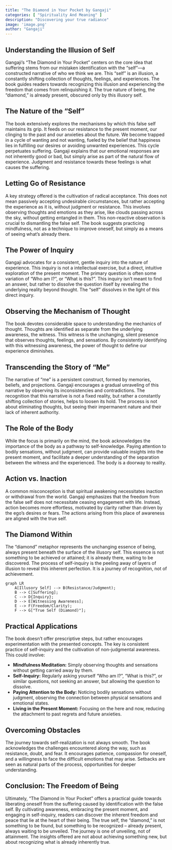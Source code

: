 ```yaml
---
title: "The Diamond in Your Pocket by Gangaji"
categories: [ "Spirituality And Meaning" ]
description: "Discovering your true radiance"
image: 'image.png'
author: "Gangaji"
---
```

## Understanding the Illusion of Self

Gangaji's "The Diamond in Your Pocket" centers on the core idea that suffering stems from our mistaken identification with the "self"—a constructed narrative of who we think we are.  This "self" is an illusion, a constantly shifting collection of thoughts, feelings, and experiences.  The book guides readers towards recognizing this illusion and experiencing the freedom that comes from relinquishing it.  The true nature of being, the "diamond," is already present, obscured only by this illusory self.


## The Nature of the "Self"

The book extensively explores the mechanisms by which this false self maintains its grip. It feeds on our resistance to the present moment, our clinging to the past and our anxieties about the future.  We become trapped in a cycle of wanting and not wanting, fueled by the belief that happiness lies in fulfilling our desires or avoiding unwanted experiences. This cycle perpetuates suffering.  Gangaji explains that our emotional responses are not inherently good or bad, but simply arise as part of the natural flow of experience.  Judgment and resistance towards these feelings is what causes the suffering.


## Letting Go of Resistance

A key strategy offered is the cultivation of radical acceptance.  This does not mean passively accepting undesirable circumstances, but rather accepting the experience as it is, without judgment or resistance.  This involves observing thoughts and emotions as they arise, like clouds passing across the sky, without getting entangled in them.  This non-reactive observation is crucial to dismantling the false self.  The book suggests practicing mindfulness, not as a technique to improve oneself, but simply as a means of seeing what's already there.


## The Power of Inquiry

Gangaji advocates for a consistent, gentle inquiry into the nature of experience. This inquiry is not a intellectual exercise, but a direct, intuitive exploration of the present moment.  The primary question is often some variation of "Who am I?",  or "What is this?". This inquiry isn't meant to find an answer, but rather to dissolve the question itself by revealing the underlying reality beyond thought.  The "self" dissolves in the light of this direct inquiry.


## Observing the Mechanism of Thought

The book devotes considerable space to understanding the mechanics of thought.  Thoughts are identified as separate from the underlying awareness, the witness.  This witness is the unchanging, silent presence that observes thoughts, feelings, and sensations.  By consistently identifying with this witnessing awareness, the power of thought to define our experience diminishes.


## Transcending the Story of "Me"

The narrative of "me" is a persistent construct, formed by memories, beliefs, and projections.  Gangaji encourages a gradual unraveling of this narrative by observing its inconsistencies and contradictions.  The recognition that this narrative is not a fixed reality, but rather a constantly shifting collection of stories, helps to loosen its hold.  The process is not about eliminating thoughts, but seeing their impermanent nature and their lack of inherent authority.


## The Role of the Body

While the focus is primarily on the mind, the book acknowledges the importance of the body as a pathway to self-knowledge.  Paying attention to bodily sensations, without judgment, can provide valuable insights into the present moment, and facilitate a deeper understanding of the separation between the witness and the experienced. The body is a doorway to reality.


## Action vs. Inaction

A common misconception is that spiritual awakening necessitates inaction or withdrawal from the world. Gangaji emphasizes that the freedom from the false self does not necessitate ceasing engagement with life.  Instead, action becomes more effortless, motivated by clarity rather than driven by the ego's desires or fears.  The actions arising from this place of awareness are aligned with the true self.


## The Diamond Within

The "diamond" metaphor represents the unchanging essence of being, always present beneath the surface of the illusory self. This essence is not something to be achieved or attained; it is already there, waiting to be discovered.  The process of self-inquiry is the peeling away of layers of illusion to reveal this inherent perfection.  It is a journey of recognition, not of achievement.

```mermaid
graph LR
    A[Illusory Self] --> B(Resistance/Judgment);
    B --> C[Suffering];
    C --> D{Inquiry};
    D --> E[Witnessing Awareness];
    E --> F(Freedom/Clarity);
    F --> G["True Self (Diamond)"];
```

## Practical Applications

The book doesn't offer prescriptive steps, but rather encourages experimentation with the presented concepts.  The key is consistent practice of self-inquiry and the cultivation of non-judgmental awareness. This could involve:

* **Mindfulness Meditation:**  Simply observing thoughts and sensations without getting carried away by them.
* **Self-Inquiry:** Regularly asking yourself "Who am I?", "What is this?", or similar questions, not seeking an answer, but allowing the question to dissolve.
* **Paying Attention to the Body:** Noticing bodily sensations without judgment, observing the connection between physical sensations and emotional states.
* **Living in the Present Moment:** Focusing on the here and now, reducing the attachment to past regrets and future anxieties.


##  Overcoming Obstacles

The journey towards self-realization is not always smooth. The book acknowledges the challenges encountered along the way, such as resistance, doubt, and fear.  It encourages patience, compassion for oneself, and a willingness to face the difficult emotions that may arise.  Setbacks are seen as natural parts of the process, opportunities for deeper understanding.


## Conclusion:  The Freedom of Being

Ultimately, "The Diamond in Your Pocket" offers a practical guide towards liberating oneself from the suffering caused by identification with the false self.  By cultivating awareness, embracing the present moment, and engaging in self-inquiry, readers can discover the inherent freedom and peace that lie at the heart of their being.  The true self, the "diamond," is not something to be found, but something to be recognized – already present, always waiting to be unveiled.  The journey is one of unveiling, not of attainment. The insights offered are not about achieving something new, but about recognizing what is already inherently true.

